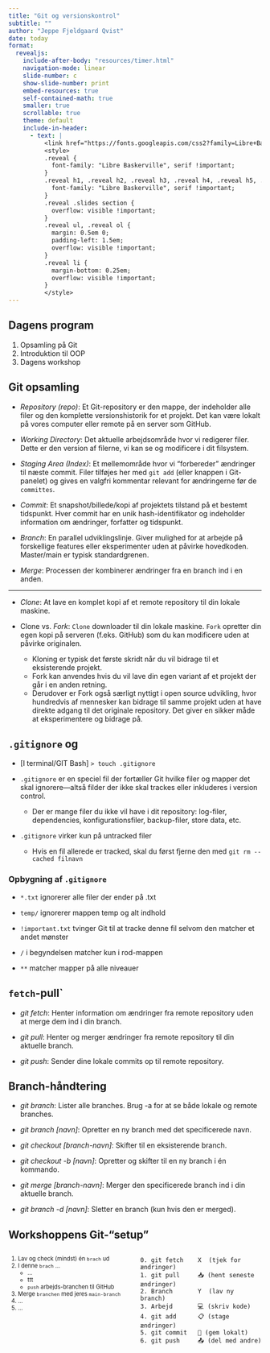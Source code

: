 ```yaml
---
title: "Git og versionskontrol"
subtitle: ""
author: "Jeppe Fjeldgaard Qvist"
date: today
format: 
  revealjs:
    include-after-body: "resources/timer.html"
    navigation-mode: linear
    slide-number: c
    show-slide-number: print
    embed-resources: true
    self-contained-math: true
    smaller: true
    scrollable: true
    theme: default
    include-in-header: 
      - text: |
          <link href="https://fonts.googleapis.com/css2?family=Libre+Baskerville:ital,wght@0,400;0,700;1,400&display=swap" rel="stylesheet">
          <style>
          .reveal {
            font-family: "Libre Baskerville", serif !important;
          }
          .reveal h1, .reveal h2, .reveal h3, .reveal h4, .reveal h5, .reveal h6 {
            font-family: "Libre Baskerville", serif !important;
          }
          .reveal .slides section {
            overflow: visible !important;
          }
          .reveal ul, .reveal ol {
            margin: 0.5em 0;
            padding-left: 1.5em;
            overflow: visible !important;
          }
          .reveal li {
            margin-bottom: 0.25em;
            overflow: visible !important;
          }
          </style>
---
```


## Dagens program

1. Opsamling på Git 
2. Introduktion til OOP
3. Dagens workshop

## Git opsamling 

* *Repository (repo)*: Et Git-repository er den mappe, der indeholder alle filer og den komplette versionshistorik for et projekt. Det kan være lokalt på vores computer eller remote på en server som GitHub.

* *Working Directory*: Det aktuelle arbejdsområde hvor vi redigerer filer. Dette er den version af filerne, vi kan se og modificere i dit filsystem.

* *Staging Area (Index)*: Et mellemområde hvor vi "forbereder" ændringer til næste commit. Filer tilføjes her med `git add` (eller knappen i Git-panelet) og gives en valgfri kommentar relevant for ændringerne før de `committes`.

* *Commit*: Et snapshot/billede/kopi af projektets tilstand på et bestemt tidspunkt. Hver commit har en unik hash-identifikator og indeholder information om ændringer, forfatter og tidspunkt.

* *Branch*: En parallel udviklingslinje. Giver mulighed for at arbejde på forskellige features eller eksperimenter uden at påvirke hovedkoden. Master/main er typisk standardgrenen.

* *Merge*: Processen der kombinerer ændringer fra en branch ind i en anden.

---

* *Clone*: At lave en komplet kopi af et remote repository til din lokale maskine.

* Clone vs. *Fork*: `Clone` downloader til din lokale maskine. `Fork` opretter din egen kopi på serveren (f.eks. GitHub) som du kan modificere uden at påvirke originalen. 
  * Kloning er typisk det første skridt når du vil bidrage til et eksisterende projekt. 
  * Fork kan anvendes hvis du vil lave din egen variant af et projekt der går i en anden retning. 
  * Derudover er Fork også særligt nyttigt i open source udvikling, hvor hundredvis af mennesker kan bidrage til samme projekt uden at have direkte adgang til det originale repository. Det giver en sikker måde at eksperimentere og bidrage på.

## `.gitignore` og 

* [I terminal/GIT Bash] `> touch .gitignore`   

* `.gitignore` er en speciel fil der fortæller Git hvilke filer og mapper det skal ignorere---altså filder der ikke skal trackes eller inkluderes i version control.
  * Der er mange filer du ikke vil have i dit repository: log-filer, dependencies, konfigurationsfiler, backup-filer, store data, etc. 

* `.gitignore` virker kun på untracked filer
  * Hvis en fil allerede er tracked, skal du først fjerne den med `git rm --cached filnavn`

### Opbygning af `.gitignore` 
* `*.txt` ignorerer alle filer der ender på .txt

* `temp/` ignorerer mappen temp og alt indhold

* `!important.txt` tvinger Git til at tracke denne fil selvom den matcher et andet mønster

* `/` i begyndelsen matcher kun i rod-mappen

* `**` matcher mapper på alle niveauer

## `fetch`-pull`

* *git fetch*: Henter information om ændringer fra remote repository uden at merge dem ind i din branch.

* *git pull*: Henter og merger ændringer fra remote repository til din aktuelle branch.

* *git push*: Sender dine lokale commits op til remote repository.

## Branch-håndtering

* *git branch*: Lister alle branches. Brug -a for at se både lokale og remote branches.

* *git branch [navn]*: Opretter en ny branch med det specificerede navn.

* *git checkout [branch-navn]*: Skifter til en eksisterende branch.

* *git checkout -b [navn]*: Opretter og skifter til en ny branch i én kommando.

* *git merge [branch-navn]*: Merger den specificerede branch ind i din aktuelle branch.

* *git branch -d [navn]*: Sletter en branch (kun hvis den er merged).

## Workshoppens Git-"setup"

:::: {.columns}

::: {.column width="50%"}
::: {style="font-size: 0.8em;"}

1. Lav og check (mindst) én `brach` ud
2. I denne `brach` ...
    * ...
    * ttt
    * `push` arbejds-branchen til GitHub 
3. Merge `branchen` med jeres `main-branch`
4. ... 
5. ...
:::
:::

::: {.column width="50%"}

```
0. git fetch    X  (tjek for ændringer)
1. git pull     📥 (hent seneste ændringer)
2. Branch       Y  (lav ny branch)  
3. Arbejd       💻 (skriv kode)  
4. git add      📋 (stage ændringer)
5. git commit   💾 (gem lokalt)
6. git push     📤 (del med andre)
```
:::

::::


